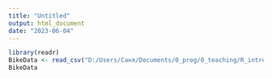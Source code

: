 ```yaml
---
title: "Untitled"
output: html_document
date: "2023-06-04"
---
```


```r
library(readr)
BikeData <- read_csv("D:/Users/Саня/Documents/0_prog/0_teaching/R_introduction/5/BikeData.csv")
BikeData
```

